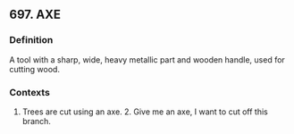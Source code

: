 ## 697. AXE
### Definition
A tool with a sharp, wide, heavy metallic part and wooden handle, used for cutting wood.

### Contexts
1. Trees are cut using an axe. 2. Give me an axe, I want to cut off this branch.

